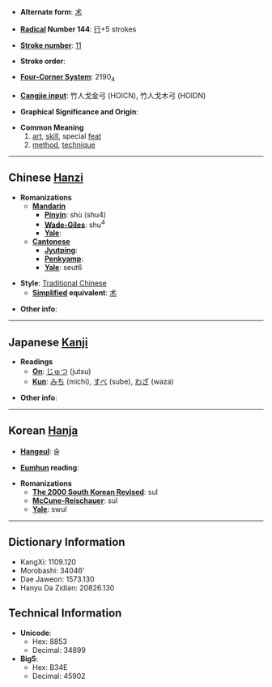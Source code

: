 * '''Alternate form''': [[术]]

* '''[[Wiktionary:Chinese radical index| Radical]] Number 144''': [[Wiktionary:Chinese radical index 行|行]]+5 strokes

* '''[[Wiktionary:Chinese total strokes index|Stroke number]]''': [[Wiktionary:Chinese total strokes index 11|11]]

* '''Stroke order''': 

* '''[[Wiktionary:Chinese four corner index|Four-Corner System]]''': 2190<sub>4</sub>

* '''[[Wiktionary:Chinese Cangjie index|Cangjie input]]''': 竹人戈金弓 (HOICN), 竹人戈木弓 (HOIDN)

* '''Graphical Significance and Origin''': 

* '''Common Meaning'''
*#[[art]], [[skill]], special [[feat]]
*# [[method]], [[technique]]

----

== Chinese [[Hanzi]] ==

* '''Romanizations'''
** '''[[Mandarin]]'''
*** '''[[Pinyin]]''': shù (shu4)
*** '''[[Wade-Giles]]''': shu<sup>4</sup>
*** '''[[Yale]]''': 
** '''[[Cantonese]]'''
*** '''[[Jyutping]]''':
*** '''[[Penkyamp]]''': 
*** '''[[Yale]]''': seut6

* '''Style''': [[Traditional Chinese]] 
** '''[[Simplified Chinese|Simplified]] equivalent''': [[术]]

* '''Other info''': 

----

== Japanese [[Kanji]] ==

* '''Readings'''
** '''[[On]]''': [[じゅつ]] (jutsu)
** '''[[Kun]]''': [[みち]] (michi), [[すべ]] (sube), [[わざ]] (waza)

* '''Other info''':  

----

== Korean [[Hanja]] ==

* '''[[Hangeul]]''': 술

* '''[[Eumhun]] reading''': 

* '''Romanizations'''
** '''[[The 2000 South Korean Revised Romanization|The 2000 South Korean Revised]]''': sul
** '''[[McCune-Reischauer]]''': sul
** '''[[Yale]]''': swul

----

== Dictionary Information ==

* KangXi: 1109.120
* Morobashi: 34046'
* Dae Jaweon: 1573.130
* Hanyu Da Zidian: 20826.130

== Technical Information ==

* '''Unicode''':
** Hex: 8853
** Decimal: 34899
* '''Big5''':
** Hex: B34E
** Decimal: 45902